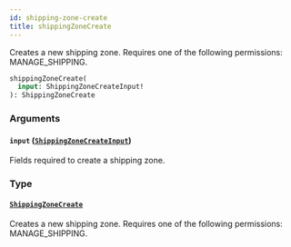 ```yaml
---
id: shipping-zone-create
title: shippingZoneCreate
---
```


Creates a new shipping zone. Requires one of the following permissions: MANAGE_SHIPPING.

```graphql
shippingZoneCreate(
  input: ShippingZoneCreateInput!
): ShippingZoneCreate
```

### Arguments

#### `input` ([`ShippingZoneCreateInput`](../../../developer/api-reference/inputs/shipping-zone-create-input))

Fields required to create a shipping zone.

### Type

#### [`ShippingZoneCreate`](../../../developer/api-reference/objects/shipping-zone-create)

Creates a new shipping zone. Requires one of the following permissions: MANAGE_SHIPPING.
